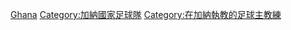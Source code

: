 [[Category:國家足球隊主教練|Ghana]]
[[Category:加納國家足球隊|Category:加納國家足球隊]]
[[Category:在加納執教的足球主教練|Category:在加納執教的足球主教練]]